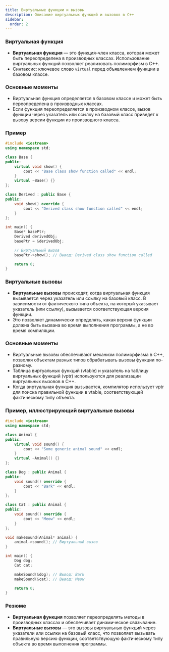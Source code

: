 ```yaml
---
title: Виртуальные функции и вызовы
description: Описание виртуальных функций и вызовов в C++
sidebar:
  order: 2
---
```


### Виртуальная функция

- **Виртуальная функция** — это функция-член класса, которая может быть переопределена в производных классах. Использование виртуальных функций позволяет реализовать полиморфизм в C++.
- Синтаксис: ключевое слово `virtual` перед объявлением функции в базовом классе.

### Основные моменты
- Виртуальная функция определяется в базовом классе и может быть переопределена в производных классах.
- Если функция переопределяется в производном классе, вызов функции через указатель или ссылку на базовый класс приведет к вызову версии функции из производного класса.

### Пример
```cpp
#include <iostream>
using namespace std;

class Base {
public:
    virtual void show() {
        cout << "Base class show function called" << endl;
    }
    virtual ~Base() {}
};

class Derived : public Base {
public:
    void show() override {
        cout << "Derived class show function called" << endl;
    }
};

int main() {
    Base* basePtr;
    Derived derivedObj;
    basePtr = &derivedObj;

    // Виртуальный вызов
    basePtr->show(); // Вывод: Derived class show function called

    return 0;
}
```

### Виртуальные вызовы

- **Виртуальные вызовы** происходят, когда виртуальная функция вызывается через указатель или ссылку на базовый класс. В зависимости от фактического типа объекта, на который указывает указатель (или ссылку), вызывается соответствующая версия функции.
- Это позволяет динамически определять, какая версия функции должна быть вызвана во время выполнения программы, а не во время компиляции.

### Основные моменты
- Виртуальные вызовы обеспечивают механизм полиморфизма в C++, позволяя объектам разных типов обрабатывать вызовы функции по-разному.
- Таблица виртуальных функций (vtable) и указатель на таблицу виртуальных функций (vptr) используются для реализации виртуальных вызовов в C++.
- Когда виртуальная функция вызывается, компилятор использует vptr для поиска правильной функции в vtable, соответствующей фактическому типу объекта.

### Пример, иллюстрирующий виртуальные вызовы
```cpp
#include <iostream>
using namespace std;

class Animal {
public:
    virtual void sound() {
        cout << "Some generic animal sound" << endl;
    }
    virtual ~Animal() {}
};

class Dog : public Animal {
public:
    void sound() override {
        cout << "Bark" << endl;
    }
};

class Cat : public Animal {
public:
    void sound() override {
        cout << "Meow" << endl;
    }
};

void makeSound(Animal* animal) {
    animal->sound(); // Виртуальный вызов
}

int main() {
    Dog dog;
    Cat cat;

    makeSound(&dog); // Вывод: Bark
    makeSound(&cat); // Вывод: Meow

    return 0;
}
```

### Резюме
- **Виртуальная функция** позволяет переопределять методы в производных классах и обеспечивает динамическое связывание.
- **Виртуальные вызовы** — это вызовы виртуальных функций через указатели или ссылки на базовый класс, что позволяет вызывать правильную версию функции, соответствующую фактическому типу объекта во время выполнения программы.